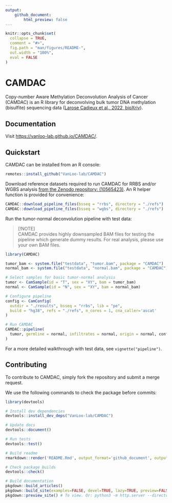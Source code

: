 ```yaml
---
output:
    github_document:
        html_preview: false
---
```


<!-- README.md is generated from README.Rmd. Please edit that file -->

```r
knitr::opts_chunk$set(
  collapse = TRUE,
  comment = "#>",
  fig.path = "man/figures/README-",
  out.width = "100%",
  eval = FALSE
)
```

# CAMDAC

Copy-number Aware Methylation Deconvolution Analysis of Cancer (CAMDAC) is an R library for deconvolving bulk tumor DNA methylation (bisulfite) sequencing data ([Larose Cadieux et al., 2022, bioXriv](https://www.biorxiv.org/content/10.1101/2020.11.03.366252v2)).

<!-- badges: start -->
<!-- badges: end -->

## Documentation

Visit [https://vanloo-lab.github.io/CAMDAC/](https://vanloo-lab.github.io/CAMDAC/).

## Quickstart

CAMDAC can be installed from an R console:

``` r
remotes::install_github("VanLoo-lab/CAMDAC")
```

Download reference datasets required to run CAMDAC for RRBS and/or WGBS analysis [from the Zenodo repository: (10565423)](https://zenodo.org/records/10565423/). An R helper function is provided for convenience:

```r
CAMDAC::download_pipeline_files(bsseq = "rrbs", directory = "./refs")
CAMDAC::download_pipeline_files(bsseq = "wgbs", directory = "./refs")
```

Run the tumor-normal deconvolution pipeline with test data:

> [!NOTE]  
> CAMDAC provides highly downsampled BAM files for testing the pipeline which generate dummy results. For real analysis, please use your own BAM files.

```r
library(CAMDAC)

tumor_bam <- system.file("testdata", "tumor.bam", package = "CAMDAC")
normal_bam <- system.file("testdata", "normal.bam", package = "CAMDAC")

# Select samples for basic tumor-normal analysis
tumor <- CamSample(id = "T", sex = "XY", bam = tumor_bam)
normal <- CamSample(id = "N", sex = "XY", bam = normal_bam)

# Configure pipeline
config <- CamConfig(
  outdir = "./results", bsseq = "rrbs", lib = "pe",
  build = "hg38", refs = "./refs", n_cores = 1, cna_caller='ascat'
)

# Run CAMDAC
CAMDAC::pipeline(
  tumor, germline = normal, infiltrates = normal, origin = normal, config
)
```

For a more detailed walkthrough with test data, see `vignette("pipeline")`.

## Contributing

To contribute to CAMDAC, simply fork the repository and submit a merge request.

We use the following commands to check the package before commits:

```r
library(devtools)

# Install dev dependencies
devtools::install_dev_deps("VanLoo-lab/CAMDAC")

# Update docs
devtools::document()

# Run tests
devtools::test()

# Build readme
rmarkdown::render('README.Rmd', output_format='github_document', output_file='README.md')

# Check package builds
devtools::check()

# Build documentation
pkgdown::build_articles()
pkgdown::build_site(examples=FALSE, devel=TRUE, lazy=TRUE, preview=FALSE)
pkgdown::preview_site() # To view. Or: python3 -m http.server --directory docs 8000
```
